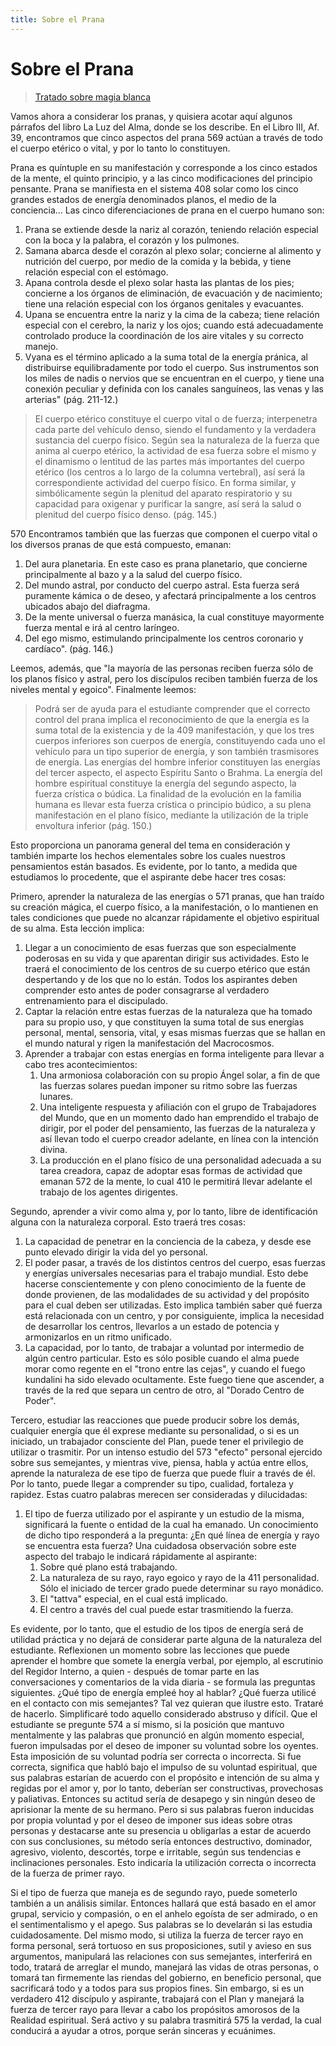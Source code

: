 ```yaml
---
title: Sobre el Prana
---
```


# Sobre el Prana

> [Tratado sobre magia blanca](/tratado-sobre-magia-blanca/regla-14#en569)

Vamos ahora a considerar los pranas, y quisiera acotar aquí algunos párrafos del libro La Luz del Alma, donde se los describe. En el Libro III, Af. 39, encontramos que cinco aspectos del prana <Pin lang="en">569</Pin> actúan a través de todo el cuerpo etérico o vital, y por lo tanto lo constituyen.

Prana es quíntuple en su manifestación y corresponde a los cinco estados de la mente, el quinto principio, y a las cinco modificaciones del principio pensante. Prana se manifiesta en el sistema <Pin lang="es">408</Pin> solar como los cinco grandes estados de energía denominados planos, el medio de la conciencia... Las cinco diferenciaciones de prana en el cuerpo humano son:

1. Prana se extiende desde la nariz al corazón, teniendo relación especial con la boca y la palabra, el corazón y los pulmones.
2. Samana abarca desde el corazón al plexo solar; concierne al alimento y nutrición del cuerpo, por medio de la comida y la bebida, y tiene relación especial con el estómago.
3. Apana controla desde el plexo solar hasta las plantas de los pies; concierne a los órganos de eliminación, de evacuación y de nacimiento; tiene una relación especial con los órganos genitales y evacuantes.
4. Upana se encuentra entre la nariz y la cima de la cabeza; tiene relación especial con el cerebro, la nariz y los ojos; cuando está adecuadamente controlado produce la coordinación de los aire vitales y su correcto manejo.
5. Vyana es el término aplicado a la suma total de la energía pránica, al distribuirse equilibradamente por todo el cuerpo. Sus instrumentos son los miles de nadis o nervios que se encuentran en el cuerpo, y tiene una conexión peculiar y definida con los canales sanguíneos, las venas y las arterias" (pág. 211-12.)

> El cuerpo etérico constituye el cuerpo vital o de fuerza; interpenetra cada parte del vehículo denso, siendo el fundamento y la verdadera sustancia del cuerpo físico. Según sea la naturaleza de la fuerza que anima al cuerpo etérico, la actividad de esa fuerza sobre el mismo y el dinamismo o lentitud de las partes más importantes del cuerpo etérico (los centros a lo largo de la columna vertebral), así será la correspondiente actividad del cuerpo físico. En forma similar, y simbólicamente según la plenitud del aparato respiratorio y su capacidad para oxigenar y purificar la sangre, así será la salud o plenitud del cuerpo físico denso. (pág. 145.)

<p><Pin lang="en">570</Pin> Encontramos también que las fuerzas que componen el cuerpo vital o los diversos pranas de que está compuesto, emanan:</p>

1. Del aura planetaria. En este caso es prana planetario, que concierne principalmente al bazo y a la salud del cuerpo físico.
2. Del mundo astral, por conducto del cuerpo astral. Esta fuerza será puramente kámica o de deseo, y afectará principalmente a los centros ubicados abajo del diafragma.
3. De la mente universal o fuerza manásica, la cual constituye mayormente fuerza mental e irá al centro laríngeo.
4. Del ego mismo, estimulando principalmente los centros coronario y cardíaco". (pág. 146.)

Leemos, además, que "la mayoría de las personas reciben fuerza sólo de los planos físico y astral, pero los discípulos reciben también fuerza de los niveles mental y egoico". Finalmente leemos:

> Podrá ser de ayuda para el estudiante comprender que el correcto control del prana implica el reconocimiento de que la energía es la suma total de la existencia y de la <Pin lang="es">409</Pin> manifestación, y que los tres cuerpos inferiores son cuerpos de energía, constituyendo cada uno el vehículo para un tipo superior de energía, y son también trasmisores de energía. Las energías del hombre inferior constituyen las energías del tercer aspecto, el aspecto Espíritu Santo o Brahma. La energía del hombre espiritual constituye la energía del segundo aspecto, la fuerza crística o búdica. La finalidad de la evolución en la familia humana es llevar esta fuerza crística o principio búdico, a su plena manifestación en el plano físico, mediante la utilización de la triple envoltura inferior (pág. 150.)

Esto proporciona un panorama general del tema en consideración y también imparte los hechos elementales sobre los cuales nuestros pensamientos están basados. Es evidente, por lo tanto, a medida que estudiamos lo procedente, que el aspirante debe hacer tres cosas:

Primero, aprender la naturaleza de las energías o <Pin lang="en">571</Pin> pranas, que han traído su creación mágica, el cuerpo físico, a la manifestación, o lo mantienen en tales condiciones que puede no alcanzar rápidamente el objetivo espiritual de su alma. Esta lección implica:

1. Llegar a un conocimiento de esas fuerzas que son especialmente poderosas en su vida y que aparentan dirigir sus actividades. Esto le traerá el conocimiento de los centros de su cuerpo etérico que están despertando y de los que no lo están. Todos los aspirantes deben comprender esto antes de poder consagrarse al verdadero entrenamiento para el discipulado.
2. Captar la relación entre estas fuerzas de la naturaleza que ha tomado para su propio uso, y que constituyen la suma total de sus energías personal, mental, sensoria, vital, y esas mismas fuerzas que se hallan en el mundo natural y rigen la manifestación del Macrocosmos.
3. Aprender a trabajar con estas energías en forma inteligente para llevar a cabo tres acontecimientos:
   1. Una armoniosa colaboración con su propio Ángel solar, a fin de que las fuerzas solares puedan imponer su ritmo sobre las fuerzas lunares.
   2. Una inteligente respuesta y afiliación con el grupo de Trabajadores del Mundo, que en un momento dado han emprendido el trabajo de dirigir, por el poder del pensamiento, las fuerzas de la naturaleza y así llevan todo el cuerpo creador adelante, en línea con la intención divina.
   3. La producción en el plano físico de una personalidad adecuada a su tarea creadora, capaz de adoptar esas formas de actividad que emanan <Pin lang="en">572</Pin> de la mente, lo cual <Pin lang="es">410</Pin> le permitirá llevar adelante el trabajo de los agentes dirigentes.

Segundo, aprender a vivir como alma y, por lo tanto, libre de identificación alguna con la naturaleza corporal. Esto traerá tres cosas:

1. La capacidad de penetrar en la conciencia de la cabeza, y desde ese punto elevado dirigir la vida del yo personal.
2. El poder pasar, a través de los distintos centros del cuerpo, esas fuerzas y energías universales necesarias para el trabajo mundial. Esto debe hacerse conscientemente y con pleno conocimiento de la fuente de donde provienen, de las modalidades de su actividad y del propósito para el cual deben ser utilizadas. Esto implica también saber qué fuerza está relacionada con un centro, y por consiguiente, implica la necesidad de desarrollar los centros, llevarlos a un estado de potencia y armonizarlos en un ritmo unificado.
3. La capacidad, por lo tanto, de trabajar a voluntad por intermedio de algún centro particular. Esto es sólo posible cuando el alma puede morar como regente en el "trono entre las cejas", y cuando el fuego kundalini ha sido elevado ocultamente. Este fuego tiene que ascender, a través de la red que separa un centro de otro, al "Dorado Centro de Poder".

Tercero, estudiar las reacciones que puede producir sobre los demás, cualquier energía que él exprese mediante su personalidad, o si es un iniciado, un trabajador consciente del Plan, puede tener el privilegio de utilizar o trasmitir. Por un intenso estudio del <Pin lang="en">573</Pin> "efecto" personal ejercido sobre sus semejantes, y mientras vive, piensa, habla y actúa entre ellos, aprende la naturaleza de ese tipo de fuerza que puede fluir a través de él. Por lo tanto, puede llegar a comprender su tipo, cualidad, fortaleza y rapidez. Estas cuatro palabras merecen ser consideradas y dilucidadas:

1. El tipo de fuerza utilizado por el aspirante y un estudio de la misma, significará la fuente o entidad de la cual ha emanado. Un conocimiento de dicho tipo responderá a la pregunta: ¿En qué línea de energía y rayo se encuentra esta fuerza? Una cuidadosa observación sobre este aspecto del trabajo le indicará rápidamente al aspirante:
   1. Sobre qué plano está trabajando.
   2. La naturaleza de su rayo, rayo egoico y rayo de la <Pin lang="es">411</Pin> personalidad. Sólo el iniciado de tercer grado puede determinar su rayo monádico.
   3. El "tattva" especial, en el cual está implicado.
   4. El centro a través del cual puede estar trasmitiendo la fuerza.

 Es evidente, por lo tanto, que el estudio de los tipos de energía será de utilidad práctica y no dejará de considerar parte alguna de la naturaleza del estudiante. Reflexionen un momento sobre las lecciones que puede aprender el hombre que somete la energía verbal, por ejemplo, al escrutinio del Regidor Interno, a quien - después de tomar parte en las conversaciones y comentarios de la vida diaria - se formula las preguntas siguientes. ¿Qué tipo de energía empleé hoy al hablar? ¿Qué fuerza utilicé en el contacto con mis semejantes? Tal vez quieran que ilustre esto. Trataré de hacerlo. Simplificaré todo aquello considerado abstruso y difícil. Que el estudiante se pregunte <Pin lang="en">574</Pin> a sí mismo, si la posición que mantuvo mentalmente y las palabras que pronunció en algún momento especial, fueron impulsadas por el deseo de imponer su voluntad sobre los oyentes. Esta imposición de su voluntad podría ser correcta o incorrecta. Si fue correcta, significa que habló bajo el impulso de su voluntad espiritual, que sus palabras estarían de acuerdo con el propósito e intención de su alma y regidas por el amor y, por lo tanto, deberían ser constructivas, provechosas y paliativas. Entonces su actitud sería de desapego y sin ningún deseo de aprisionar la mente de su hermano. Pero si sus palabras fueron inducidas por propia voluntad y por el deseo de imponer sus ideas sobre otras personas y destacarse ante su presencia u obligarlas a estar de acuerdo con sus conclusiones, su método sería entonces destructivo, dominador, agresivo, violento, descortés, torpe e irritable, según sus tendencias e inclinaciones personales. Esto indicaría la utilización correcta o incorrecta de la fuerza de primer rayo.

 Si el tipo de fuerza que maneja es de segundo rayo, puede someterlo también a un análisis similar. Entonces hallará que está basado en el amor grupal, servicio y compasión, o en el anhelo egoísta de ser admirado, o en el sentimentalismo y el apego. Sus palabras se lo develarán si las estudia cuidadosamente. Del mismo modo, si utiliza la fuerza de tercer rayo en forma personal, será tortuoso en sus proposiciones, sutil y avieso en sus argumentos, manipulará las relaciones con sus semejantes, interferirá en todo, tratará de arreglar el mundo, manejará las vidas de otras personas, o tomará tan firmemente las riendas del gobierno, en beneficio personal, que sacrificará todo y a todos para sus propios fines. Sin embargo, si es un verdadero <Pin lang="es">412</Pin> discípulo y aspirante, trabajará con el Plan y manejará la fuerza de tercer rayo para llevar a cabo los propósitos amorosos de la Realidad espiritual. Será activo y su palabra trasmitirá <Pin lang="en">575</Pin> la verdad, la cual conducirá a ayudar a otros, porque serán sinceras y ecuánimes.

